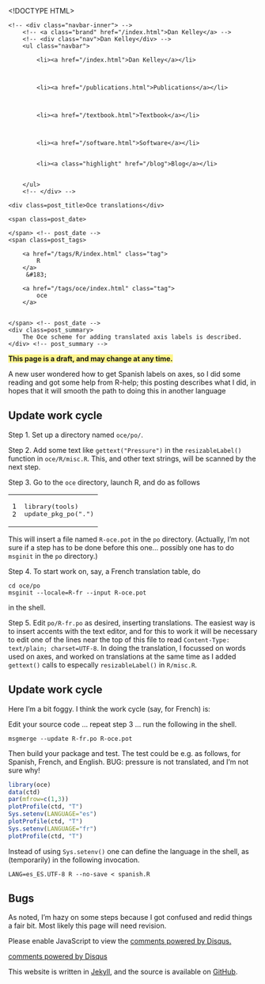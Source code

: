<!DOCTYPE HTML>
<html>
<head>
<link rel='stylesheet' type='text/css' href='/css/syntax.css' />
<link rel='stylesheet' type='text/css' href='/css/style.css' />
<meta charset="UTF-8">
<title>Oce translations</title>
</head>

<body>
<div class="navbar">
    <!-- <div class="navbar-inner"> -->
        <!-- <a class="brand" href="/index.html">Dan Kelley</a> -->
        <!-- <div class="nav">Dan Kelley</div> -->
        <ul class="navbar">
            
            <li><a href="/index.html">Dan Kelley</a></li>
            

            
            <li><a href="/publications.html">Publications</a></li>
            

            
            <li><a href="/textbook.html">Textbook</a></li>
            

            
            <li><a href="/software.html">Software</a></li>
            
            
            <li><a class="highlight" href="/blog">Blog</a></li>
            

        </ul>
        <!-- </div> -->
</div>

<div id="content">
    




<!-- <div class="span8"> -->

<div class=topnav>

<!-- | <a href='/blog'>Home</a> | -->

</div> <!-- topnav -->


<div class="page-header">

    <div class=post_title>Oce translations</div>
<!-- </div> --> <!-- span8 -->

<!-- <div class="span4"> -->

<div class=slug>
    <span class=post_date>
        
    </span> <!-- post_date -->
    <span class=post_tags>
        
        <a href="/tags/R/index.html" class="tag">
            R
        </a>
         &#183; 
        
        <a href="/tags/oce/index.html" class="tag">
            oce
        </a>
        
        
    </span> <!-- post_date -->
    <div class=post_summary>
        The Oce scheme for adding translated axis labels is described.
    </div> <!-- post_summary -->
</div> <!-- slug ->

<!-- </div> -->
<!-- span4 -->
</div> <!-- page-header -->


<b style="background-color:#FFF68F;">This page is a draft, and may change at any time.</b>


A new user wondered how to get Spanish labels on axes, so I did some reading and got some help from R-help; this posting describes what I did, in hopes that it will smooth the path to doing this in another language

## Update work cycle

Step 1. Set up a directory named ``oce/po/``.

Step 2. Add some text like ``gettext("Pressure")`` in the ``resizableLabel()`` function in ``oce/R/misc.R``.  This, and other text strings, will be scanned by the next step.

Step 3. Go to the ``oce`` directory, launch R, and do as follows

<table class="highlighttable"><tr><td class="linenos"><div class="linenodiv"><pre><code class="r">1
2</code></pre></div></td><td class="code"><div class="highlight"><pre>library<span class="p">(</span>tools<span class="p">)</span>
update_pkg_po<span class="p">(</span><span class="s">&quot;.&quot;</span><span class="p">)</span>
</pre></div>
</td></tr></table>

This will insert a file named ``R-oce.pot`` in the ``po`` directory.  (Actually, I'm not sure if a step has to be done before this one... possibly one has to do ``msginit`` in the ``po`` directory.)

Step 4. To start work on, say, a French translation table, do

<div class="highlight"><pre><code class="bash"><span class="nb">cd </span>oce/po
msginit --locale<span class="o">=</span>R-fr --input R-oce.pot
</code></pre></div>

in the shell.

Step 5. Edit ``po/R-fr.po`` as desired, inserting translations.  The easiest way is to insert accents with the text editor, and for this to work it will be necessary to edit one of the lines near the top of this file to read ``Content-Type: text/plain; charset=UTF-8``.  In doing the translation, I focussed on words used on axes, and worked on translations at the same time as I added ``gettext()`` calls to especally ``resizableLabel()`` in ``R/misc.R``.

## Update work cycle

Here I'm a bit foggy.  I think the work cycle (say, for French) is:

Edit your source code ... repeat step 3 ... run the following in the shell.

<div class="highlight"><pre><code class="bash">msgmerge --update R-fr.po R-oce.pot
</code></pre></div>

Then build your package and test.  The test could be e.g. as follows, for Spanish, French, and English.  BUG: pressure is not translated, and I'm not sure why!

```r
library(oce)
data(ctd)
par(mfrow=c(1,3))
plotProfile(ctd, "T")
Sys.setenv(LANGUAGE="es")
plotProfile(ctd, "T")
Sys.setenv(LANGUAGE="fr")
plotProfile(ctd, "T")
```

Instead of using ``Sys.setenv()`` one can define the language in the shell, as (temporarily) in the following invocation.

<div class="highlight"><pre><code class="bash"><span class="nv">LANG</span><span class="o">=</span>es_ES.UTF-8 R --no-save &lt; spanish.R
</code></pre></div>

## Bugs

As noted, I'm hazy on some steps because I got confused and redid things a fair bit.  Most likely this page will need revision.



<div id="disqus_thread"></div>
<script type="text/javascript">
/* * * CONFIGURATION VARIABLES: EDIT BEFORE PASTING INTO YOUR WEBPAGE * * */
var disqus_shortname = 'dankelleydalhousie'; // required: replace example with your forum shortname

/* * * DON'T EDIT BELOW THIS LINE * * */
(function() {
 var dsq = document.createElement('script'); dsq.type = 'text/javascript'; dsq.async = true;
 dsq.src = '//' + disqus_shortname + '.disqus.com/embed.js';
 (document.getElementsByTagName('head')[0] || document.getElementsByTagName('body')[0]).appendChild(dsq);
 })();
</script>
<noscript>Please enable JavaScript to view the <a href="http://disqus.com/?ref_noscript">comments powered by Disqus.</a></noscript>
<a href="http://disqus.com" class="dsq-brlink">comments powered by <span class="logo-disqus">Disqus</span></a>


</div>

<p class="footnote">This website is written in <a
href="http://jekyllrb.com">Jekyll</a>, and the source is available on <a
href="https://github.com/dankelley/dankelley.github.io">GitHub</a>.</p>

</body>
</html>

